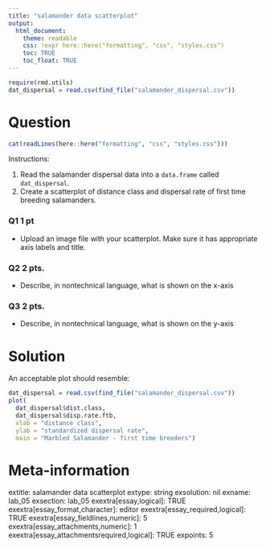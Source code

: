 ```yaml
---
title: "salamander data scatterplot"
output:  
  html_document:
    theme: readable
    css: !expr here::here("formatting", "css", "styles.css")
    toc: TRUE
    toc_float: TRUE
---
```



```r
require(rmd.utils)
dat_dispersal = read.csv(find_file("salamander_dispersal.csv"))

```


Question
========

```r
cat(readLines(here::here("formatting", "css", "styles.css")))
```

Instructions:

1. Read the salamander dispersal data into a `data.frame` called `dat_dispersal`.
2. Create a scatterplot of distance class and dispersal rate of first time breeding salamanders.


<div class="questionborder">

### Q1 1 pt

- Upload an image file with your scatterplot.  Make sure it has appropriate axis labels and title.

### Q2 2 pts.

- Describe, in nontechnical language, what is shown on the x-axis

### Q3 2 pts.

- Describe, in nontechnical language, what is shown on the y-axis

</div>




Solution
========

An acceptable plot should resemble:

```r
dat_dispersal = read.csv(find_file("salamander_dispersal.csv"))
plot(
  dat_dispersal$dist.class,
  dat_dispersal$disp.rate.ftb,
  xlab = "distance class", 
  ylab = "standardized dispersal rate",
  main = "Marbled Salamander - first time breeders")
```





Meta-information
================
extitle: salamander data scatterplot
extype: string
exsolution: nil
exname: lab_05
exsection: lab_05
exextra[essay,logical]: TRUE
exextra[essay_format,character]: editor
exextra[essay_required,logical]: TRUE
exextra[essay_fieldlines,numeric]: 5
exextra[essay_attachments,numeric]: 1
exextra[essay_attachmentsrequired,logical]: TRUE
expoints: 5

